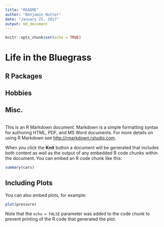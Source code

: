 ```yaml
---
title: "README"
author: "Benjamin Nutter"
date: "January 25, 2017"
output: md_document
---
```


```r
knitr::opts_chunk$set(echo = TRUE)
```

# Life in the Bluegrass

<div>
<table>
  <tr><h2>R Packages</h2></tr>
  <tr><h2>Hobbies</h2></tr>
  <tr><h2>Misc.</h2></tr>
</table>
</div>

This is an R Markdown document. Markdown is a simple formatting syntax for authoring HTML, PDF, and MS Word documents. For more details on using R Markdown see <http://rmarkdown.rstudio.com>.

When you click the **Knit** button a document will be generated that includes both content as well as the output of any embedded R code chunks within the document. You can embed an R code chunk like this:

```r
summary(cars)
```

## Including Plots

You can also embed plots, for example:

```r
plot(pressure)
```

Note that the `echo = FALSE` parameter was added to the code chunk to prevent printing of the R code that generated the plot.
